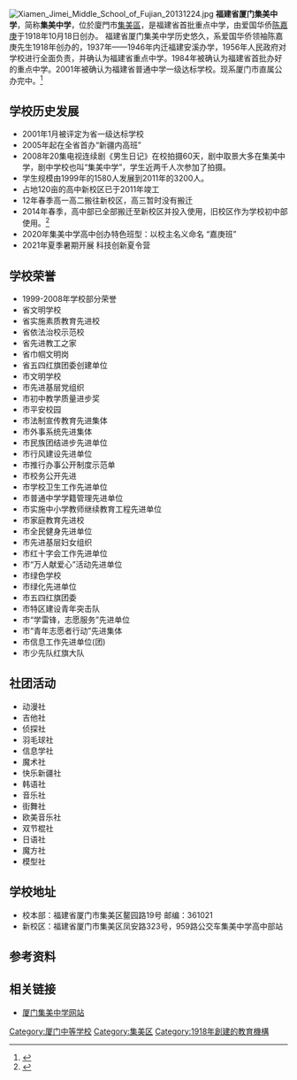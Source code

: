 {{Multiple issues|
{{Refimprove|time=2021-08-06T07:11:50+00:00}}
{{Notability Unreferenced|time=2021-08-06T12:18:01+00:00}}
{{Primarysources|time=2021-08-06T12:18:01+00:00}}
}}
{{coord|24|33|36|N|118|5|24|E|display=title}}
{{Infobox_School
|name           =福建省厦门集美中学
|other_name     =<small>Xiamen Jimei Middle School of Fujian</small>
|image          = [[File:南薰楼夜景.JPG|300px]]
|established    =1918年10月
|type           =公立全日制初、高级中学
|grades         =[[福建省|福建省]]一级达标学校
|district       =[[厦门市|厦门市]][[集美区|集美区]]
|principal      =[[蒋思彬|蒋思彬]]
|address        =[[福建省|福建省]][[厦门市|厦门市]]鳌园路19号 凤安路323号
|tel            =+86-592-6068556
|website        =[http://jmzx.xmedu.cn/ 集美中学网站]
}}
[[File:Xiamen_Jimei_Middle_School_of_Fujian_20131224.jpg|thumb]]
'''福建省厦门集美中学'''，简称'''集美中学'''，位於廈門市[[集美區|集美區]]，是福建省首批重点中学，由爱国华侨[[陈嘉庚|陈嘉庚]]于1918年10月18日创办。
福建省厦门集美中学历史悠久，系爱国华侨领袖陈嘉庚先生1918年创办的，1937年——1946年内迁福建安溪办学，1956年人民政府对学校进行全面负责，并确认为福建省重点中学。1984年被确认为福建省首批办好的重点中学。2001年被确认为福建省普通中学一级达标学校。现系厦门市直属公办完中。<ref>{{Cite web|title=集美中学|url=https://jmzx.xmedu.cn/message!detail.action?id=5316&categoryId=8ae907a96175f19901617ae35a1704fa|access-date=2021-08-06|author=集美中学办公室|date=2008-11-04|language=zh-cn}}</ref>

== 学校历史发展 ==
*2001年1月被评定为省一级达标学校
*2005年起在全省首办“新疆内高班”
*2008年20集电视连续剧《男生日记》在校拍摄60天，剧中取景大多在集美中学，剧中学校也叫“集美中学”，学生近两千人次参加了拍摄。
* 学生规模由1999年的1580人发展到2011年的3200人。
* 占地120亩的高中新校区已于2011年竣工
* 12年春季高一高二搬往新校区，高三暂时没有搬迁
* 2014年春季，高中部已全部搬迁至新校区并投入使用，旧校区作为学校初中部使用。<ref>{{Cite web|title=集美中学高中部竣工 今年9月投用|url=http://www.taihainet.com/news/xmnews/gqbd/2011-08-04/729991.html|access-date=2021-08-06|author=vivian|date=2011-08-04|publisher=厦门网}}</ref>
* 2020年集美中学高中创办特色班型：以校主名义命名  “嘉庚班”
* 2021年夏季暑期开展 科技创新夏令营

== 学校荣誉 ==
*1999-2008年学校部分荣誉
*省文明学校
*省实施素质教育先进校
*省依法治校示范校
*省先进教工之家
*省巾帼文明岗
*省五四红旗团委创建单位
*市文明学校
*市先进基层党组织
*市初中教学质量进步奖
*市平安校园
*市法制宣传教育先进集体
*市外事系统先进集体
*市民族团结进步先进单位
*市行风建设先进单位
*市推行办事公开制度示范单
*市校务公开先进
*市学校卫生工作先进单位
*市普通中学学籍管理先进单位
*市实施中小学教师继续教育工程先进单位
*市家庭教育先进校
*市全民健身先进单位
*市先进基层妇女组织
*市红十字会工作先进单位
*市“万人献爱心”活动先进单位
*市绿色学校
*市绿化先进单位
*市五四红旗团委
*市特区建设青年突击队
*市“学雷锋，志愿服务”先进单位
*市“青年志愿者行动”先进集体
*市信息工作先进单位(团)
*市少先队红旗大队
== 社团活动 ==
* 动漫社
* 吉他社
* 侦探社
* 羽毛球社
* 信息学社
* 魔术社
* 快乐新疆社
* 韩语社
* 音乐社
* 街舞社
* 欧美音乐社
* 双节棍社
* 日语社
* 魔方社
* 模型社

== 学校地址 ==
* 校本部：福建省厦门市集美区鳌园路19号 邮编：361021
* 新校区：福建省厦门市集美区凤安路323号，959路公交车集美中学高中部站

== 参考资料 ==
{{reflist}}
== 相关链接 ==
* [https://jmzx.xmedu.cn/index.html 厦门集美中学网站 ]
{{福建省首批办好的重点中学}}
{{福建省一级达标高级中学}}
[[Category:厦门中等学校|Category:厦门中等学校]]
[[Category:集美区|Category:集美区]]
[[Category:1918年創建的教育機構|Category:1918年創建的教育機構]]